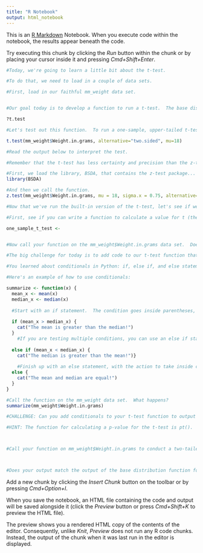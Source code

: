 ```yaml
---
title: "R Notebook"
output: html_notebook
---
```


This is an [R Markdown](http://rmarkdown.rstudio.com) Notebook. When you execute code within the notebook, the results appear beneath the code. 

Try executing this chunk by clicking the *Run* button within the chunk or by placing your cursor inside it and pressing *Cmd+Shift+Enter*. 

```r
#Today, we're going to learn a little bit about the t-test.

#To do that, we need to load in a couple of data sets.

#First, load in our faithful mm_weight data set.



```

```r
#Our goal today is to develop a function to run a t-test.  The base distribution of R includes a function for the t-test.  To get information about how to use this function, pull up the help page with:

?t.test
```

```r
#Let's test out this function.  To run a one-sample, upper-tailed t-test on our mm_weight data set, with a null hypothesis that the true mean weight for the population is 18 grams, you call the function as follows:

t.test(mm_weight$Weight.in.grams, alternative="two.sided", mu=18)

#Read the output below to interpret the test.
```

```r
#Remember that the t-test has less certainty and precision than the z-test, where we know both mu and sigma.  Compare the output of the t-test function above to the z-test:

#First, we load the library, BSDA, that contains the z-test package...
library(BSDA)

#And then we call the function.
z.test(mm_weight$Weight.in.grams, mu = 18, sigma.x = 0.75, alternative="two.sided")
```

```r
#Now that we've run the built-in version of the t-test, let's see if we can develop our own.  If you need a refresher on how to write a function, refer to the r_function and chisquare notebooks for help.

#First, see if you can write a function to calculate a value for t (the test statistic) as given by the formula we learned today.  We're only going to run a one-sample t test:

one_sample_t_test <-


#Now call your function on the mm_weight$Weight.in.grams data set.  Does your t-score match the value outputted by the built-in t-test function?

```

```r
#The big challenge for today is to add code to our t-test function that will output a p-value depending on whether we want to run an upper-tailed, lower-tailed, or two-tailed t-test.  We can solve this problem using conditionals.

#You learned about conditionals in Python: if, else if, and else statements.

#Here's an example of how to use conditionals:

summarize <- function(x) {
  mean_x <- mean(x)
  median_x <- median(x)
  
  #Start with an if statement.  The condition goes inside parentheses, and the action to take if the condition is met goes inside curly brackets.
  
  if (mean_x > median_x) {
    cat("The mean is greater than the median!")
  }
    #If you are testing multiple conditions, you can use an else if statement with the same syntax as an if statement.  The condition goes inside parentheses and the action to take comes afterwards inside curly brackets.
    
  else if (mean_x < median_x) {
    cat("The median is greater than the mean!")}
    
    #Finish up with an else statement, with the action to take inside curly brackets.
  else {
    cat("The mean and median are equal!")
  }
}

#Call the function on the mm_weight data set.  What happens?
summarize(mm_weight$Weight.in.grams)
```

```r
#CHALLENGE: Can you add conditionals to your t-test function to output p-values depending on whether the test is upper-tailed, lower-tailed, or two-tailed?

#HINT: The function for calculating a p-value for the t-test is pt().  You can use ?pt to get more information on the function.  If this is confusing, call me over and I will help!



#Call your function on mm_weight$Weight.in.grams to conduct a two-tailed t-test with a mu = 18.



#Does your output match the output of the base distribution function for the t-test?


```

Add a new chunk by clicking the *Insert Chunk* button on the toolbar or by pressing *Cmd+Option+I*.

When you save the notebook, an HTML file containing the code and output will be saved alongside it (click the *Preview* button or press *Cmd+Shift+K* to preview the HTML file). 

The preview shows you a rendered HTML copy of the contents of the editor. Consequently, unlike *Knit*, *Preview* does not run any R code chunks. Instead, the output of the chunk when it was last run in the editor is displayed.
